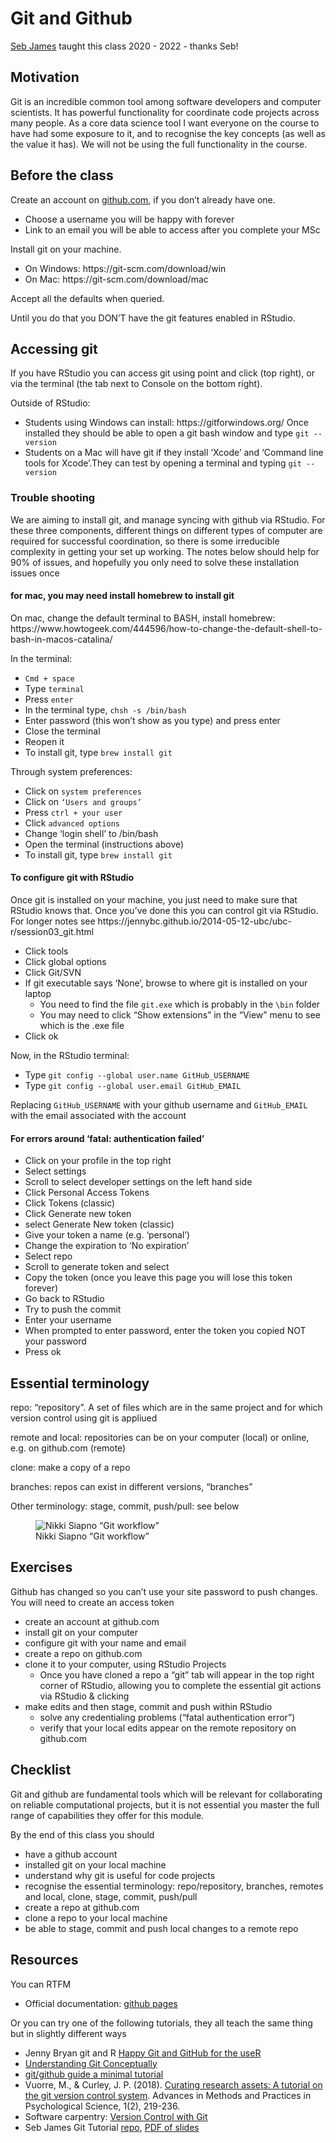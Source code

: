 # Git and Github

:::: {.info}
[Seb James](https://www.sheffield.ac.uk/psychology/people/research/sebastian-james-0) taught this class 2020 - 2022 - thanks Seb!
::::


## Motivation

Git is an incredible common tool among software developers and computer scientists. It has powerful functionality for coordinate code projects across many people. As a core data science tool I want everyone on the course to have had some exposure to it, and to recognise the key concepts (as well as the value it has). We will not be using the full functionality in the course.


## Before the class

Create an account on [github.com](https://github.com/), if you don't already have one.

 * Choose a username you will be happy with forever
 * Link to an email you will be able to access after you complete your MSc

Install git on your machine. 

  * On Windows: https://git-scm.com/download/win
  * On Mac: https://git-scm.com/download/mac
  
Accept all the defaults when queried. 
  
Until you do that you DON'T have the git features enabled in RStudio.


## Accessing git 

If you have RStudio you can access git using point and click (top right), or via the terminal (the tab next to Console on the bottom right). 

Outside of RStudio:

 * Students using Windows can install: https://gitforwindows.org/ Once installed they should be able to open a git bash window and type ``git --version``
 * Students on a Mac will have git if they install 'Xcode' and 'Command line tools for Xcode'.They can test by opening a terminal and typing ``git --version``
 

### Trouble shooting

We are aiming to install git, and manage syncing with github via RStudio. For these three components, different things on different types of computer are required for successful coordination, so there is some irreducible complexity in getting your set up working. The notes below should help for 90% of issues, and hopefully you only need to solve these installation issues once

#### for mac, you may need install homebrew to install git

On mac, change the default terminal to BASH, install homebrew:
https://www.howtogeek.com/444596/how-to-change-the-default-shell-to-bash-in-macos-catalina/ 

In the terminal:

 * ``Cmd + space``
 * Type ``terminal``
 * Press ``enter``
 * In the terminal type, ``chsh -s /bin/bash``
 * Enter password (this won’t show as you type) and press enter
 * Close the terminal
 * Reopen it
 * To install git, type ``brew install git``

Through system preferences:

 * Click on ``system preferences``
 * Click on ``‘Users and groups’``
 * Press ``ctrl + your user``
 * Click ``advanced options``
 * Change ‘login shell’ to /bin/bash
 * Open the terminal (instructions above)
 * To install git, type ``brew install git``

#### To configure git with RStudio

Once git is installed on your machine, you just need to make sure that RStudio knows that. Once you've done this you can control git via RStudio. For longer notes see https://jennybc.github.io/2014-05-12-ubc/ubc-r/session03_git.html

 * Click tools
 * Click global options
 * Click Git/SVN
 * If git executable says ‘None’, browse to where git is installed on your laptop
   * You need to find the file ``git.exe`` which is probably in the ``\bin`` folder
   * You may need to click "Show extensions" in the "View" menu to see which is the .exe file
 * Click ok
 
Now, in the RStudio terminal:

* Type ``git config --global user.name GitHub_USERNAME``
* Type ``git config --global user.email GitHub_EMAIL``

Replacing ``GitHub_USERNAME`` with your github username and ``GitHub_EMAIL`` with the email associated with the account 

#### For errors around ‘fatal: authentication failed’

 * Click on your profile in the top right
 * Select settings
 * Scroll to select developer settings on the left hand side
 * Click Personal Access Tokens
 * Click Tokens (classic)
 * Click Generate new token 
 * select Generate New token (classic)
 * Give your token a name (e.g. ‘personal’)
 * Change the expiration to ‘No expiration’
 * Select repo
 * Scroll to generate token and select
 * Copy the token (once you leave this page you will lose this token forever)
 * Go back to RStudio
 * Try to push the commit
 * Enter your username
 * When prompted to enter password, enter the token you copied NOT your password
 * Press ok


## Essential terminology

repo: "repository". A set of files which are in the same project and for which version control using git is appliued

remote and local: repositories can be on your computer (local) or online, e.g. on github.com (remote)

clone: make a copy of a repo

branches: repos can exist in different versions, "branches"

Other terminology: stage, commit, push/pull: see below

![Nikki Siapno "Git workflow"](images/gitworkflow.jpeg)

## Exercises

:::: {.info}
Github has changed so you can't use your site password to push changes. You will need to create an access token
::::

* create an account at github.com
* install git on your computer
* configure git with your name and email
* create a repo on github.com
* clone it to your computer, using RStudio Projects
  * Once you have cloned a repo a “git” tab will appear in the top right corner of RStudio, allowing you to complete the essential git actions via RStudio & clicking
* make edits and then stage, commit and push within RStudio
  * solve any credentialing problems ("fatal authentication error")
  * verify that your local edits appear on the remote repository on github.com

## Checklist

Git and github are fundamental tools which will be relevant for collaborating on reliable computational projects, but it is not essential you master the full range of capabilities they offer for this module.

By the end of this class you should

* have a github account
* installed git on your local machine
* understand why git is useful for code projects
* recognise the essential terminology: repo/repository, branches, remotes and local, clone, stage, commit, push/pull
* create a repo at github.com
* clone a repo to your local machine
* be able to stage, commit and push local changes to a remote repo 

## Resources

You can RTFM

* Official documentation: [github pages](https://help.github.com/en/github/working-with-github-pages)

Or you can try one of the following tutorials, they all teach the same thing but in slightly different ways

* Jenny Bryan git and R [Happy Git and GitHub for the useR](https://happygitwithr.com/index.html)
* [Understanding Git Conceptually](https://www.sbf5.com/~cduan/technical/git/)
* [git/github guide a minimal tutorial](https://kbroman.org/github_tutorial/)
* Vuorre, M., & Curley, J. P. (2018). [Curating research assets: A tutorial on the git version control system](https://journals.sagepub.com/doi/full/10.1177/2515245918754826). Advances in Methods and Practices in Psychological Science, 1(2), 219-236.
* Software carpentry: [Version Control with Git](https://swcarpentry.github.io/git-novice/)
* Seb James Git Tutorial [repo](https://github.com/ABRG-Models/GitTutorial), [PDF of slides](https://github.com/ABRG-Models/GitTutorial/blob/master/talk.pdf)


